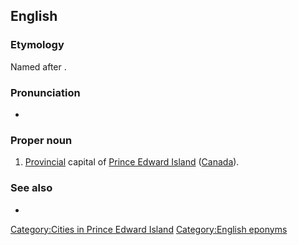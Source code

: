 ==English==

===Etymology===
Named after {{w|Queen Charlotte}}.

===Pronunciation===
* {{IPA|/ˈʃɑɹlɪtaʊn/|lang=en}}

===Proper noun===
{{en-proper noun|head=[[Charlotte]][[town]]}}

# [[provincial|Provincial]] capital of [[Prince Edward Island]] ([[Canada]]).

===See also===
* {{projectlink|wikipedia}}

[[Category:Cities in Prince Edward Island]]

[[Category:English eponyms]]